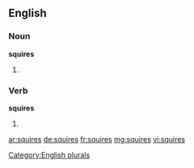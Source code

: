 
==English==

===Noun===
'''squires'''

# {{plural of|squire}}

===Verb===
'''squires'''

# {{en-third-person singular of|squire}}

[[Category:English plurals]]

[[ar:squires]]
[[de:squires]]
[[fr:squires]]
[[mg:squires]]
[[vi:squires]]